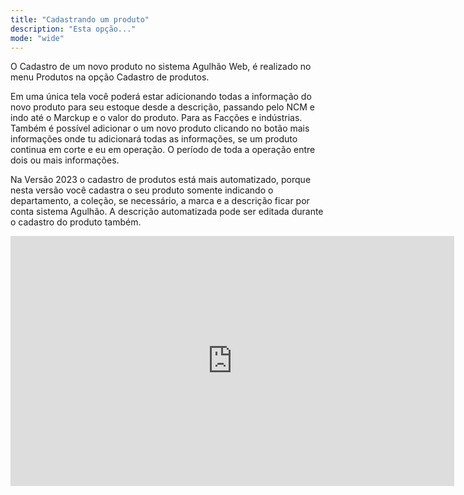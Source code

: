 ```yaml
---
title: "Cadastrando um produto"
description: "Esta opção..."
mode: "wide"
---
```


O Cadastro de um novo produto no sistema Agulhão Web, é realizado no menu Produtos na opção Cadastro de produtos.

Em uma única tela você poderá estar adicionando todas a informação do novo produto para seu estoque desde a descrição, passando pelo NCM e indo até o Marckup e o valor do produto. Para as Facções e indústrias. Também é possível adicionar o um novo produto clicando no botão mais informações onde tu adicionará todas as informações, se um produto continua em corte e eu em operação. O período de toda a operação entre dois ou mais informações.

Na Versão 2023 o cadastro de produtos está mais automatizado, porque nesta versão você cadastra o seu produto somente indicando o departamento, a coleção, se necessário, a marca e a descrição ficar por conta sistema Agulhão. A descrição automatizada pode ser editada durante o cadastro do produto também.

<iframe width="710" height="400" src="https://www.youtube.com/embed/RT5QxtUqLzA" title="Como Cadastrar um Produto? | Produtos Aguhlão Web" frameborder="0" allow="accelerometer; autoplay; clipboard-write; encrypted-media; gyroscope; picture-in-picture; web-share" referrerpolicy="strict-origin-when-cross-origin" allowfullscreen />